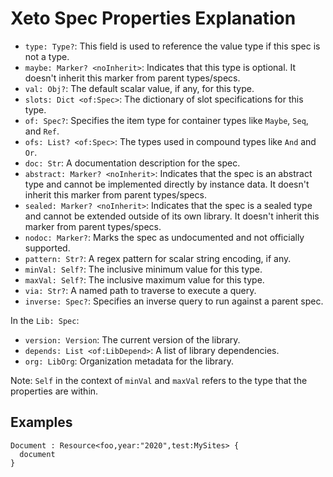 # Xeto Spec Properties Explanation

- `type: Type?`: This field is used to reference the value type if this spec is not a type.
- `maybe: Marker? <noInherit>`: Indicates that this type is optional. It doesn't inherit this marker from parent types/specs.
- `val: Obj?`: The default scalar value, if any, for this type.
- `slots: Dict <of:Spec>`: The dictionary of slot specifications for this type.
- `of: Spec?`: Specifies the item type for container types like `Maybe`, `Seq`, and `Ref`.
- `ofs: List? <of:Spec>`: The types used in compound types like `And` and `Or`.
- `doc: Str`: A documentation description for the spec.
- `abstract: Marker? <noInherit>`: Indicates that the spec is an abstract type and cannot be implemented directly by instance data. It doesn't inherit this marker from parent types/specs.
- `sealed: Marker? <noInherit>`: Indicates that the spec is a sealed type and cannot be extended outside of its own library. It doesn't inherit this marker from parent types/specs.
- `nodoc: Marker?`: Marks the spec as undocumented and not officially supported.
- `pattern: Str?`: A regex pattern for scalar string encoding, if any.
- `minVal: Self?`: The inclusive minimum value for this type.
- `maxVal: Self?`: The inclusive maximum value for this type.
- `via: Str?`: A named path to traverse to execute a query.
- `inverse: Spec?`: Specifies an inverse query to run against a parent spec.

In the `Lib: Spec`:

- `version: Version`: The current version of the library.
- `depends: List <of:LibDepend>`: A list of library dependencies.
- `org: LibOrg`: Organization metadata for the library.

Note: `Self` in the context of `minVal` and `maxVal` refers to the type that the properties are within.

## Examples

```xeto
Document : Resource<foo,year:"2020",test:MySites> {
  document
}
```